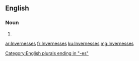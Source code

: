 ==English==

===Noun===
{{head|en}}

# {{plural of|Inverness}}

[[Category:English plurals ending in "-es"]]

[[ar:Invernesses]]
[[fr:Invernesses]]
[[ku:Invernesses]]
[[mg:Invernesses]]